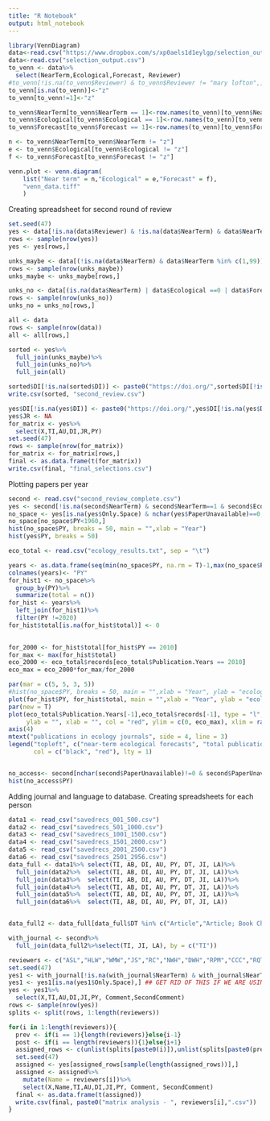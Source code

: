 ```yaml
---
title: "R Notebook"
output: html_notebook
---
```



```r
library(VennDiagram)
data<-read.csv("https://www.dropbox.com/s/xp0aels1d1eylgp/selection_output.csv?dl=1", row.names = NULL)
data<-read.csv("selection_output.csv")
to_venn <- data%>%
  select(NearTerm,Ecological,Forecast, Reviewer)
#to_venn[!is.na(to_venn$Reviewer) & to_venn$Reviewer != "mary lofton",]<-"z"
to_venn[is.na(to_venn)]<-"z"
to_venn[to_venn!=1]<-"z"

to_venn$NearTerm[to_venn$NearTerm == 1]<-row.names(to_venn)[to_venn$NearTerm == 1]
to_venn$Ecological[to_venn$Ecological == 1]<-row.names(to_venn)[to_venn$Ecological == 1]
to_venn$Forecast[to_venn$Forecast == 1]<-row.names(to_venn)[to_venn$Forecast == 1]

n <- to_venn$NearTerm[to_venn$NearTerm != "z"]
e <- to_venn$Ecological[to_venn$Ecological != "z"]
f <- to_venn$Forecast[to_venn$Forecast != "z"]

venn.plot <- venn.diagram(
	list("Near term" = n,"Ecological" = e,"Forecast" = f), 
	"venn_data.tiff"
	)
```

Creating spreadsheet for second round of review
```r
set.seed(47)
yes <- data[!is.na(data$Reviewer) & !is.na(data$NearTerm) & data$NearTerm==1 & data$Ecological==1 & data$Forecast==1,]
rows <- sample(nrow(yes))
yes <- yes[rows,] 

unks_maybe <- data[(!is.na(data$NearTerm) & data$NearTerm %in% c(1,99)) & data$Ecological %in% c(1,99) & data$Forecast %in% c(1,99),]
rows <- sample(nrow(unks_maybe))
unks_maybe <- unks_maybe[rows,]

unks_no <- data[(is.na(data$NearTerm) | data$Ecological ==0 | data$Forecast == 0) & ((!is.na(data$NearTerm) & data$NearTerm==99) | data$Ecological==99 | data$Forecast==99),]
rows <- sample(nrow(unks_no))
unks_no = unks_no[rows,]

all <- data
rows <- sample(nrow(data))
all <- all[rows,]

sorted <- yes%>%
  full_join(unks_maybe)%>%
  full_join(unks_no)%>%
  full_join(all)

sorted$DI[!is.na(sorted$DI)] <- paste0("https://doi.org/",sorted$DI[!is.na(sorted$DI)])
write.csv(sorted, "second_review.csv")

yes$DI[!is.na(yes$DI)] <- paste0("https://doi.org/",yes$DI[!is.na(yes$DI)])
yes$JR <- NA
for_matrix <- yes%>%
  select(X,TI,AU,DI,JR,PY)
set.seed(47)
rows <- sample(nrow(for_matrix))
for_matrix <- for_matrix[rows,]
final <- as.data.frame(t(for_matrix))
write.csv(final, "final_selections.csv")
```
 Plotting papers per year
```r
second <- read.csv("second_review_complete.csv")
yes <- second[!is.na(second$NearTerm) & second$NearTerm==1 & second$Ecological==1 & second$Forecast==1,]
no_space <- yes[is.na(yes$Only.Space) & nchar(yes$PaperUnavailable)==0,]
no_space[no_space$PY<1960,]
hist(no_space$PY, breaks = 50, main = "",xlab = "Year")
hist(yes$PY, breaks = 50)

eco_total <- read.csv("ecology_results.txt", sep = "\t")

years <- as.data.frame(seq(min(no_space$PY, na.rm = T)-1,max(no_space$PY, na.rm = T)))
colnames(years)<- "PY"
for_hist1 <- no_space%>%
  group_by(PY)%>%
  summarize(total = n())
for_hist <- years%>%
  left_join(for_hist1)%>%
  filter(PY !=2020)
for_hist$total[is.na(for_hist$total)] <- 0
  

for_2000 <- for_hist$total[for_hist$PY == 2010]
for_max <- max(for_hist$total)
eco_2000 <- eco_total$records[eco_total$Publication.Years == 2010]
eco_max = eco_2000*for_max/for_2000

par(mar = c(5, 5, 3, 5))
#hist(no_space$PY, breaks = 50, main = "",xlab = "Year", ylab = "ecological forecasts")
plot(for_hist$PY, for_hist$total, main = "",xlab = "Year", ylab = "ecological forecasts", type = "l", ylim = c(0,for_max))
par(new = T)
plot(eco_total$Publication.Years[-1],eco_total$records[-1], type = "l",xaxt = "n", yaxt = "n",
     ylab = "", xlab = "", col = "red", ylim = c(0, eco_max), xlim = range(for_hist$PY))
axis(4)
mtext("publications in ecology journals", side = 4, line = 3)
legend("topleft", c("near-term ecological forecasts", "total publications"),
       col = c("black", "red"), lty = 1)


no_access<- second[nchar(second$PaperUnavailable)!=0 & second$PaperUnavailable!="22",]
hist(no_access$PY)
```

Adding journal and language to database. Creating spreadsheets for each person
```r
data1 <- read_csv("savedrecs_001_500.csv")
data2 <- read_csv("savedrecs_501_1000.csv")
data3 <- read_csv("savedrecs_1001_1500.csv")
data4 <- read_csv("savedrecs_1501_2000.csv")
data5 <- read_csv("savedrecs_2001_2500.csv")
data6 <- read_csv("savedrecs_2501_2956.csv")
data_full <- data1%>% select(TI, AB, DI, AU, PY, DT, JI, LA)%>%
  full_join(data2%>%  select(TI, AB, DI, AU, PY, DT, JI, LA))%>%
  full_join(data3%>%  select(TI, AB, DI, AU, PY, DT, JI, LA))%>%
  full_join(data4%>%  select(TI, AB, DI, AU, PY, DT, JI, LA))%>%
  full_join(data5%>%  select(TI, AB, DI, AU, PY, DT, JI, LA))%>%
  full_join(data6%>%  select(TI, AB, DI, AU, PY, DT, JI, LA))


data_full2 <- data_full[data_full$DT %in% c("Article","Article; Book Chapter","Article; Data Paper","Article; Early Access","Article; Proceedings Paper","Proceedings Paper"),]

with_journal <- second%>%
  full_join(data_full2%>%select(TI, JI, LA), by = c("TI"))

reviewers <- c("ASL","HLW","WMW","JS","RC","NWH","DWH","RPM","CCC","RQT")
set.seed(47)
yes1 <- with_journal[!is.na(with_journal$NearTerm) & with_journal$NearTerm==1 & with_journal$Ecological==1 & with_journal$Forecast==1 & nchar(with_journal$PaperUnavailable)==0,]
yes1 <- yes1[is.na(yes1$Only.Space),] ## GET RID OF THIS IF WE ARE USING SPACE
yes <- yes1%>%
  select(X,TI,AU,DI,JI,PY, Comment,SecondComment)
rows <- sample(nrow(yes))
splits <- split(rows, 1:length(reviewers))

for(i in 1:length(reviewers)){
  prev <- if(i == 1){length(reviewers)}else{i-1}
  post <- if(i == length(reviewers)){1}else{i+1}
  assigned_rows <- c(unlist(splits[paste0(i)]),unlist(splits[paste0(prev)])[1],unlist(splits[paste0(post)])[2])
  set.seed(47)
  assigned <- yes[assigned_rows[sample(length(assigned_rows))],]
  assigned <- assigned%>%
    mutate(Name = reviewers[i])%>%
    select(X,Name,TI,AU,DI,JI,PY, Comment, SecondComment)
  final <- as.data.frame(t(assigned))
  write.csv(final, paste0("matrix analysis - ", reviewers[i],".csv"))
}

```

